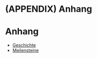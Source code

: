 # (APPENDIX) Anhang {-}

# Anhang {-#chap-appendix}

- [Geschichte](#sec-appendix-history)
- [Meilensteine](#sec-appendix-milestones)
